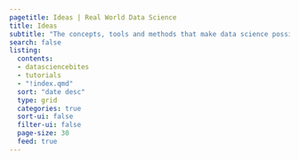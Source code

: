 ```yaml
---
pagetitle: Ideas | Real World Data Science
title: Ideas
subtitle: "The concepts, tools and methods that make data science possible. In this section: [DataScienceBites](datasciencebites/index.qmd)"
search: false
listing:
  contents: 
  - datasciencebites
  - tutorials
  - "!index.qmd"
  sort: "date desc"
  type: grid
  categories: true
  sort-ui: false
  filter-ui: false
  page-size: 30
  feed: true
---
```


